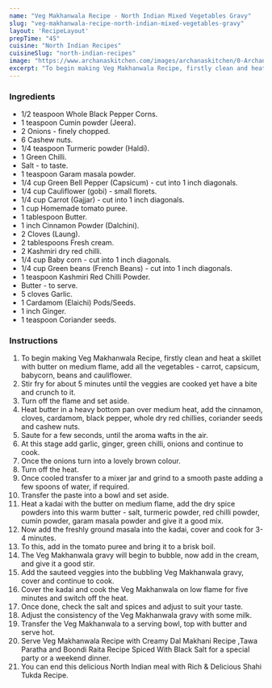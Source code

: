 ---
name: "Veg Makhanwala Recipe - North Indian Mixed Vegetables Gravy"
slug: "veg-makhanwala-recipe-north-indian-mixed-vegetables-gravy"
layout: 'RecipeLayout'
prepTime: "45"
cuisine: "North Indian Recipes"
cuisineSlug: "north-indian-recipes"
image: "https://www.archanaskitchen.com/images/archanaskitchen/0-Archanas-Kitchen-Recipes/2019/Vegetable_Makhanwala_Recipe_North_Indian_Punjabi_1_1600.jpg"
excerpt: "To begin making Veg Makhanwala Recipe, firstly clean and heat a skillet with butter on medium flame, add all the vegetables - carrot, capsicum, babycorn, beans and cauliflower"
---

### Ingredients

- 1/2 teaspoon Whole Black Pepper Corns.
- 1 teaspoon Cumin powder (Jeera).
- 2 Onions - finely chopped.
- 6 Cashew nuts.
- 1/4 teaspoon Turmeric powder (Haldi).
- 1 Green Chilli.
- Salt - to taste.
- 1 teaspoon Garam masala powder.
- 1/4 cup Green Bell Pepper (Capsicum) - cut into 1 inch diagonals.
- 1/4 cup Cauliflower (gobi) - small florets.
- 1/4 cup Carrot (Gajjar) - cut into 1 inch diagonals.
- 1 cup Homemade tomato puree.
- 1 tablespoon Butter.
- 1 inch Cinnamon Powder (Dalchini).
- 2 Cloves (Laung).
- 2 tablespoons Fresh cream.
- 2 Kashmiri dry red chilli.
- 1/4 cup Baby corn - cut into 1 inch diagonals.
- 1/4 cup Green beans (French Beans) - cut into 1 inch diagonals.
- 1 teaspoon Kashmiri Red Chilli Powder.
- Butter - to serve.
- 5 cloves Garlic.
- 1 Cardamom (Elaichi) Pods/Seeds.
- 1 inch Ginger.
- 1 teaspoon Coriander seeds.

### Instructions

1. To begin making Veg Makhanwala Recipe, firstly clean and heat a skillet with butter on medium flame, add all the vegetables - carrot, capsicum, babycorn, beans and cauliflower.
1. Stir fry for about 5 minutes until the veggies are cooked yet have a bite and crunch to it.
1. Turn off the flame and set aside.
1. Heat butter in a heavy bottom pan over medium heat, add the cinnamon, cloves, cardamom, black pepper, whole dry red chillies, coriander seeds and cashew nuts.
1. Saute for a few seconds, until the aroma wafts in the air.
1.  At this stage add garlic, ginger, green chilli, onions and continue to cook.
1. Once the onions turn into a lovely brown colour.
1. Turn off the heat.
1. Once cooled transfer to a mixer jar and grind to a smooth paste adding a few spoons of water, if required.
1. Transfer the paste into a bowl and set aside.
1. Heat a kadai with the butter on medium flame, add the dry spice powders into this warm butter - salt,  turmeric powder, red chilli powder, cumin powder, garam masala powder and give it a good mix.
1. Now add the freshly ground masala into the kadai, cover and cook for 3-4 minutes.
1. To this, add in the tomato puree and bring it to a brisk boil.
1. The Veg Makhanwala gravy will begin to bubble, now add in the cream, and give it a good stir.
1. Add the sauteed veggies into the bubbling Veg Makhanwala gravy, cover and continue to cook.
1. Cover the kadai and cook the Veg Makhanwala on low flame for five minutes and switch off the heat.
1. Once done, check the salt and spices and adjust to suit your taste.
1. Adjust the consistency of the Veg Makhanwala gravy with some milk.
1. Transfer the Veg Makhanwala to a serving bowl, top with butter and serve hot.
1. Serve Veg Makhanwala Recipe with Creamy Dal Makhani Recipe ,Tawa Paratha and Boondi Raita Recipe Spiced With Black Salt  for a special party or a weekend dinner.
1. You can end this delicious North Indian meal with Rich & Delicious Shahi Tukda Recipe.
